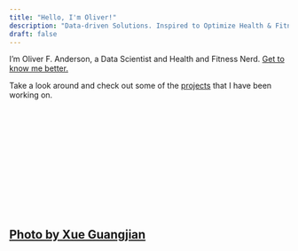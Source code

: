 ```yaml
---
title: "Hello, I'm Oliver!"
description: "Data-driven Solutions. Inspired to Optimize Health & Fitness."
draft: false
---
```


<head>
  <!-- Preload background image -->
  <link rel="preload" href="/images/home-background.jpg" as="image"/>
  <link rel="stylesheet" type="text/css" href="css/styles.css">

```{=html}
  <style>
body {
      background-image: url('/images/home-background.jpg');
      background-size: cover;
    }
  </style>
```
</head>

I'm Oliver F. Anderson, a Data Scientist and Health and Fitness Nerd. [Get to know me better.](about.qmd "About Page")

Take a look around and check out some of the [projects](projects.qmd "Projects Page") that I have been working on.

<br> <br> <br> <br> <br> <br> <br> <br> <br> <br> <br>

## <a href="https://www.pexels.com/photo/aerial-shot-of-mountain-1731427/" target="_blank" class="small-link">Photo by Xue Guangjian</a>
